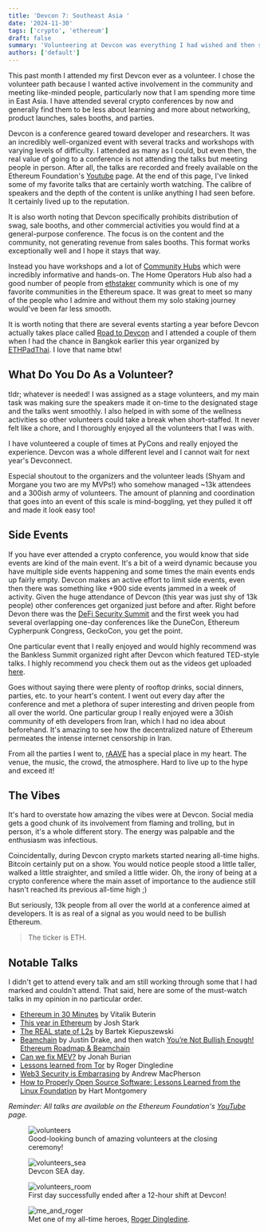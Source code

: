 ```yaml
---
title: 'Devcon 7: Southeast Asia '
date: '2024-11-30'
tags: ['crypto', 'ethereum']
draft: false
summary: 'Volunteering at Devcon was everything I had wished and then some.'
authors: ['default']
---
```


This past month I attended my first Devcon ever as a volunteer. I chose the volunteer path because I wanted active
involvement in the community and meeting like-minded people, particularly now that I am spending more time in East
Asia. I have attended several crypto conferences by now and generally find them to be less about learning and more
about networking, product launches, sales booths, and parties.

Devcon is a conference geared toward developer and researchers. It was an incredibly well-organized event with
several tracks and workshops with varying levels of difficulty. I attended as many as I could, but even then, the
real value of going to a conference is not attending the talks but meeting people in person. After all, the
talks are recorded and freely available on the Ethereum Foundation's
[Youtube](https://www.youtube.com/@EthereumFoundation/playlists) page. At the end of this page, I've linked some of
my favorite talks that are certainly worth watching. The calibre of speakers and the depth of the content is unlike
anything I had seen before. It certainly lived up to the reputation.

It is also worth noting that Devcon specifically prohibits distribution of swag, sale booths, and other commercial
activities you would find at a general-purpose conference. The focus is on the content and the community, not
generating revenue from sales booths. This format works exceptionally well and I hope it stays that way.

Instead you have workshops and a lot of
[Community Hubs](https://forum.devcon.org/t/introducing-the-14-devcon-sea-community-hubs/4428) which were incredibly
informative and hands-on. The Home Operators Hub also had a good number of people from
[ethstaker](https://ethstaker.cc/) community which is one of my favorite communities in the Ethereum space. It was
great to meet so many of the people who I admire and without them my solo staking journey would've been far less smooth.

It is worth noting that there are several events starting a year before Devcon actually takes place called
[Road to Devcon](https://devcon.org/en/road-to-devcon/) and I attended a couple of them when I had the chance in
Bangkok earlier this year organized by [ETHPadThai](https://ethpadthai.org/). I love that name btw!

## What Do You Do As a Volunteer?

tldr; whatever is needed! I was assigned as a stage volunteers, and my main task was making sure the speakers made
it on-time to the designated stage and the talks went smoothly. I also helped in with some of the wellness
activities so other volunteers could take a break when short-staffed. It never felt like a chore, and I thoroughly
enjoyed all the volunteers that I was with.

I have volunteered a couple of times at PyCons and really enjoyed the experience. Devcon was a whole different level
and I cannot wait for next year's Devconnect.

Especial shoutout to the organizers and the volunteer leads (Shyam and Morgane you two are my MVPs!) who somehow
managed  ~13k attendees and a 300ish army of
volunteers. The amount of planning and coordination that goes into an event of this scale is mind-boggling, yet they
pulled it off and made it look easy too!

## Side Events

If you have ever attended a crypto conference, you would know that side events are kind of the main event. It's a
bit of a weird dynamic because you have multiple side events happening and some times the main events ends up fairly
empty. Devcon makes an active effort to limit side events, even then there was something like +900 side events jammed
in a week of activity. Given the huge attendance of Devcon (this year was just shy of 13k people) other conferences
get organized just before and after. Right before Devon there was the
[DeFi Security Summit](https://defisecuritysummit.org/) and the first week you had several overlapping one-day
conferences like the DuneCon, Ethereum Cypherpunk Congress, GeckoCon, you get the point.

One particular event that I really enjoyed and would highly recommend was the Bankless Summit organized right after
Devcon which featured TED-style talks. I highly recommend you check them out as the videos get uploaded
[here](https://www.youtube.com/@Bankless/videos).

Goes without saying there were plenty of rooftop drinks, social dinners, parties, etc. to your heart's content. I went
out every day after the conference and met a plethora of super interesting and driven people from all over the world.
One particular group I really enjoyed were a 30ish community of eth developers from Iran, which I had no idea about
beforehand. It's amazing to see how the decentralized nature of Ethereum permeates the intense internet censorship
in Iran.

From all the parties I went to, [rAAVE](https://x.com/raave) has a special place in my heart. The venue, the music,
the crowd, the atmosphere. Hard to live up to the hype and exceed it!

## The Vibes

It's hard to overstate how amazing the vibes were at Devcon. Social media gets a good chunk of its involvement from
flaming and trolling, but in person, it's a whole different story. The energy was palpable and the enthusiasm was
infectious.

Coincidentally, during Devcon crypto markets started nearing all-time highs. Bitcoin certainly put on a show. You
would notice people stood a little taller, walked a little straighter, and smiled a little wider. Oh, the irony of
being at a crypto conference where the main asset of importance to the audience still hasn't reached its previous
all-time high ;)

But seriously, 13k people from all over the world at a conference aimed at developers. It is as real of a signal as
you would need to be bullish Ethereum.

>The ticker is ETH.

## Notable Talks

I didn't get to attend every talk and am still working through some that I had marked and couldn't attend. That said,
here are some of the must-watch talks in my opinion in no particular order.

* [Ethereum in 30 Minutes](https://www.youtube.com/watch?v=ei3tDRMjw6k) by Vitalik Buterin
* [This year in Ethereum](https://www.youtube.com/watch?v=YyK8i2-0aPk) by Josh Stark
* [The REAL state of L2s](https://www.youtube.com/watch?v=Khur38hvCs0) by Bartek Kiepuszewski
* [Beamchain](https://www.youtube.com/watch?v=lRqnFrqpq4k) by Justin Drake, and then watch [You’re Not Bullish
Enough! Ethereum Roadmap & Beamchain](https://www.youtube.com/watch?v=8mJDt8TGebc&t=1726s)
* [Can we fix MEV?](https://www.youtube.com/watch?v=S6PH3od_e00) by Jonah Burian
* [Lessons learned from Tor](https://www.youtube.com/watch?v=o302oKXbdK8) by Roger Dingledine
* [Web3 Security is Embarrasing](https://www.youtube.com/watch?v=4dr7sL42GAw) by Andrew MacPherson
* [How to Properly Open Source Software: Lessons Learned from the Linux Foundation](https://www.youtube.com/watch?v=9wDusmibYCg) by Hart Montgomery


_Reminder: All talks are available on the Ethereum Foundation's
[YouTube](https://www.youtube.com/@EthereumFoundation/playlists?themeRefresh=1) page._

<figure>
	<img src="/static/images/2024_11_volunteers_stage.jpg" alt="volunteers"/>
	<figcaption>
		Good-looking bunch of amazing volunteers at the closing ceremony!
	</figcaption>
</figure>


<figure>
	<img src="/static/images/2024_11_devcon_sea.jpg" alt="volunteers_sea"/>
	<figcaption>
		Devcon SEA day.
	</figcaption>
</figure>

<figure>
	<img src="/static/images/2024_11_volunteers_room.jpg" alt="volunteers_room"/>
	<figcaption>
		First day successfully ended after a 12-hour shift at Devcon!
	</figcaption>
</figure>

<figure>
	<img src="/static/images/2024_11_roger.jpg" alt="me_and_roger"/>
	<figcaption>
		Met one of my all-time heroes,
		<a href="https://en.wikipedia.org/wiki/Roger_Dingledine">Roger Dingledine</a>.
	</figcaption>
</figure>